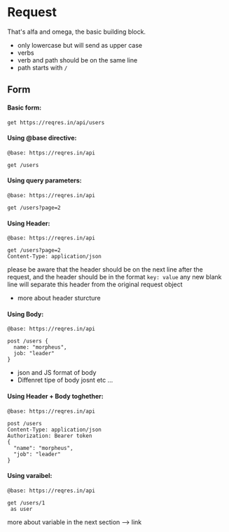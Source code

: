 # Request

That's alfa and omega, the basic building block. 


* only lowercase but will send as upper case
* verbs
* verb and path should be on the same line
* path starts with `/`

## Form 

#### Basic form:

```httl
get https://reqres.in/api/users
```

#### Using @base directive:

```httl
@base: https://reqres.in/api

get /users
```

#### Using query parameters:

```httl
@base: https://reqres.in/api

get /users?page=2
```

#### Using Header:

```httl {4}
@base: https://reqres.in/api

get /users?page=2
Content-Type: application/json
```


please be aware that the header should be on the next line after the request, and the header should be in the format `key: value`
any new blank line will separate this header from the original request object 

* more about header sturcture

#### Using Body:

```httl {4}
@base: https://reqres.in/api

post /users {
  name: "morpheus",
  job: "leader"
}
```

* json and JS format of body
* Diffenret tipe of body josnt etc ...


#### Using Header + Body toghether:

```httl {4}
@base: https://reqres.in/api

post /users 
Content-Type: application/json
Authorization: Bearer token
{
  "name": "morpheus",
  "job": "leader"
}
```


#### Using varaibel:

```httl {4}
@base: https://reqres.in/api

get /users/1 
 as user
```
more about variable in the next section --> link


